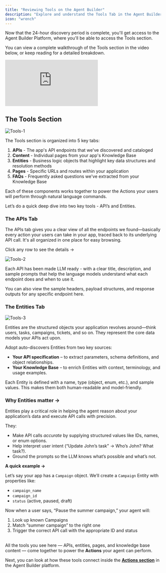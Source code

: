 ```yaml
---
title: "Reviewing Tools on the Agent Builder"
description: "Explore and understand the Tools Tab in the Agent Builder Platform"
icon: "wrench"
---
```


Now that the 24-hour discovery period is complete, you'll get access to the Agent Builder Platform, where you'll be able to access the Tools section.

You can view a complete walkthrough of the Tools section in the video below, or keep reading for a detailed breakdown.

<iframe
  className="w-full aspect-video rounded-xl"
  src="https://fast.wistia.net/embed/iframe/9ba5cbfcp3"
  title="Embedded content"
  frameBorder="0"
  allow="accelerometer; autoplay; clipboard-write; encrypted-media; gyroscope; picture-in-picture"
  allowFullScreen
></iframe>


## The Tools Section

![Tools-1](https://asset.adopt.ai/web/docs/tools-1.png)

The Tools section is organized into 5 key tabs:

1. **APIs** - The app's API endpoints that we've discovered and cataloged
2. **Content** - Individual pages from your app's Knowledge Base
3. **Entities** - Business logic objects that highlight key data structures and resolution methods
4. **Pages** - Specific URLs and routes within your application
5. **FAQs** - Frequently asked questions we've extracted from your Knowledge Base

Each of these components works together to power the Actions your users will perform through natural language commands.

Let’s do a quick deep dive into two key tools - API’s and Entities.

### The APIs Tab

The APIs tab gives you a clear view of all the endpoints we found—basically every action your users can take in your app, traced back to its underlying API call. It's all organized in one place for easy browsing.

Click any row to see the details →

![Tools-2](https://asset.adopt.ai/web/docs/tools-2.png)

Each API has been made LLM ready - with a clear title, description, and sample prompts that help the language models understand what each endpoint does and when to use it.

You can also view the sample headers, payload structures, and response outputs for any specific endpoint here.

### The Entities Tab

![Tools-3](https://asset.adopt.ai/web/docs/tools-3.png)

Entities are the structured objects your application revolves around—think users, tasks, campaigns, tickets, and so on. They represent the core data models your APIs act upon.

Adopt auto-discovers Entities from two key sources:

- **Your API specification** – to extract parameters, schema definitions, and object relationships.
- **Your Knowledge Base** – to enrich Entities with context, terminology, and usage examples.

Each Entity is defined with a name, type (object, enum, etc.), and sample values. This makes them both human-readable and model-friendly.

### **Why Entities matter →**

Entities play a critical role in helping the agent reason about your application’s data and execute API calls with precision.

They:

- Make API calls _accurate_ by supplying structured values like IDs, names, or enum options.
- Help interpret user intent (“Update John’s task” → Who’s John? What task?).
- Ground the prompts so the LLM knows what’s possible and what’s not.

**A quick example →**

Let’s say your app has a `Campaign` object. We’ll create a `Campaign` Entity with properties like:

- `campaign_name`
- `campaign_id`
- `status` (active, paused, draft)

Now when a user says, “Pause the summer campaign,” your agent will:

1. Look up known Campaigns
2. Match “summer campaign” to the right one
3. Trigger the correct API call with the appropriate ID and status

\
All the tools you see here — APIs, entities, pages, and knowledge base content — come together to power the **Actions** your agent can perform.

Next, you can look at how these tools connect inside the [**Actions section**](/essentials/reviewing-actions) in the Agent Builder platform.